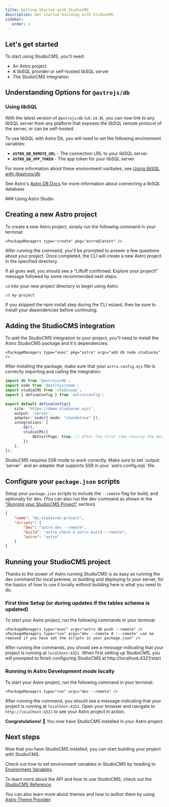```yaml
---
title: Getting Started with StudioCMS
description: Get started building with StudioCMS.
sidebar:
   order: 1
---
```



## Let's get started

To start using StudioCMS, you'll need:

- An Astro project
- A libSQL provider or self-hosted libSQL server
- The StudioCMS integration

## Understanding Options for `@astrojs/db`

### Using libSQL

With the latest version of `@astrojs/db` (`v0.14.0`), you can now link to any libSQL server from any platform that exposes the libSQL remote protocol of the server, or can be self-hosted.

To use libSQL with Astro Db, you will need to set the following environment variables:

- **`ASTRO_DB_REMOTE_URL`** - The connection URL to your libSQL server
- **`ASTRO_DB_APP_TOKEN`** - The app token for your libSQL server

<ReadMore>For more information about these environment varibales, see [Using libSQL with @astrojs/db](/start-here/environment-variables/#if-using-libsql-with-astrojsdb)</ReadMore>

<ReadMore>See Astro's [Astro DB Docs](https://docs.astro.build/en/guides/astro-db/#connect-a-libsql-database-for-production) for more information about connecting a libSQL database</ReadMore>

<StudioHeading>
### Using Astro Studio
</StudioHeading>

<StudioSunset />

## Creating a new Astro project

To create a new Astro project, simply run the following command in your terminal:

    <PackageManagers type="create" pkg="astro@latest" />

After running the command, you'll be prompted to answer a few questions about your project. Once completed, the CLI will create a new Astro project in the specified directory.

If all goes well, you should see a “Liftoff confirmed. Explore your project!” message followed by some recommended next steps.

`cd` into your new project directory to begin using Astro. 

```bash
cd my-project
```

If you skipped the npm install step during the CLI wizard, then be sure to install your dependencies before continuing.

## Adding the StudioCMS integration

To add the StudioCMS integration to your project, you'll need to install the Astro StudioCMS package and it's dependencies:

    <PackageManagers type="exec" pkg="astro" args="add db node studiocms" />

After installing the package, make sure that your `astro.config.mjs` file is correctly importing and calling the integration:

```ts twoslash title="astro.config.mjs"
import db from '@astrojs/db';
import node from '@astrojs/node';
import studioCMS from 'studiocms';
import { defineConfig } from 'astro/config';

export default defineConfig({
    site: 'https://demo.studiocms.xyz/',
    output: 'server',
    adapter: node({ mode: "standalone" }),
    integrations: [
        db(),
        studioCMS({
            dbStartPage: true, // After the first time running the dev server and following the instructions at http://localhost:4321/start this will be set to false.
        }),
    ],
});
```

<Aside type="note" title="SSR Only">
StudioCMS requires SSR mode to work correctly. Make sure to set `output: 'server'` and an adapter that supports SSR in your `astro.config.mjs` file.
</Aside>

## Configure your `package.json` scripts

Setup your `package.json` scripts to include the `--remote` flag for build, and optionally for dev. (You can also run the dev command as shown in the ["Running your StudioCMS Project"](#running-your-studiocms-project) section)

```json /--remote/ title="package.json"
{
    "name": "my-studiocms-project",
    "scripts": {
        "dev": "astro dev --remote",
        "build": "astro check & astro build --remote",
        "astro": "astro"
    }
}
```

## Running your StudioCMS project

Thanks to the power of Astro running StudioCMS is as easy as running the dev command for local preview, or building and deploying to your server, for the basics of how to use it locally without building here is what you need to do.

### First time Setup (or during updates if the tables schema is updated)

To start your Astro project, run the following commands in your terminal:

    <PackageManagers type="exec" args="astro db push --remote" />
    <PackageManagers type="run" args="dev --remote # '--remote' can be removed if you have set the scripts in your package.json" />

After running the commands, you should see a message indicating that your project is running at `localhost:4321`. When first setting up StudioCMS, you will prompted to finish configuring StudioCMS at http://localhost:4321/start

### Running in Astro Development mode locally

To start your Astro project, run the following command in your terminal:

    <PackageManagers type="run" args="dev --remote" />

After running the command, you should see a message indicating that your project is running at `localhost:4321`. Open your browser and navigate to `http://localhost:4321` to see your Astro project in action.

**Congratulations!** 🥳 You now have StudioCMS installed in your Astro project.

## Next steps

Now that you have StudioCMS installed, you can start building your project with StudioCMS.

Check out how to set environment variables in StudioCMS by heading to [Environment Variables](/start-here/environment-variables).

To learn more about the API and how to use StudioCMS, check out the [StudioCMS Reference](/typedoc/studiocms/index/functions/studiocms/).

You can also learn more about themes and how to author them by using [Astro Theme Provider](https://astro-theme-provider.netlify.app/).
